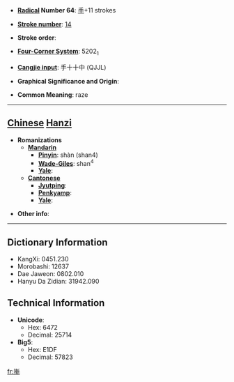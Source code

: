 * '''[[Wiktionary:Chinese radical index| Radical]] Number 64''': [[Wiktionary:Chinese radical index 手|手]]+11 strokes

* '''[[Wiktionary:Chinese total strokes index|Stroke number]]''': [[Wiktionary:Chinese total strokes index 14|14]]

* '''Stroke order''': 

* '''[[Wiktionary:Chinese four corner index|Four-Corner System]]''': 5202<sub>1</sub>

* '''[[Wiktionary:Chinese Cangjie index|Cangjie input]]''': 手十十中 (QJJL)

* '''Graphical Significance and Origin''': 

* '''Common Meaning''': raze

----

== [[Chinese]] [[Hanzi]] ==

* '''Romanizations'''
** '''[[Mandarin]]'''
*** '''[[Pinyin]]''': shàn (shan4)
*** '''[[Wade-Giles]]''': shan<sup>4</sup>
*** '''[[Yale]]''': 
** '''[[Cantonese]]'''
*** '''[[Jyutping]]''':
*** '''[[Penkyamp]]''': 
*** '''[[Yale]]''': 

* '''Other info''': 

----

== Dictionary Information ==

* KangXi: 0451.230
* Morobashi: 12637
* Dae Jaweon: 0802.010
* Hanyu Da Zidian: 31942.090

== Technical Information ==

* '''Unicode''':
** Hex: 6472
** Decimal: 25714
* '''Big5''':
** Hex: E1DF
** Decimal: 57823

[[fr:摲]]